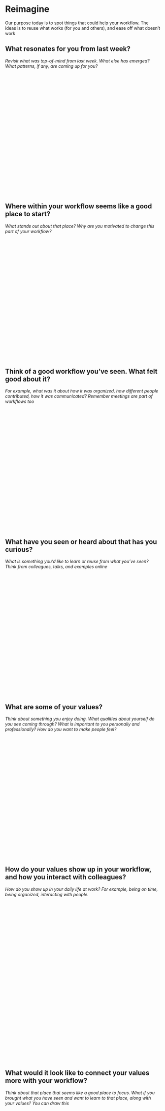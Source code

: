# Reimagine

Our purpose today is to spot things that could help your workflow. The ideas is to reuse what works (for you and others), and ease off what doesn’t work


## What resonates for you from last week?

::: {.callout-note appearance="minimal" icon="false"}

<!---p.1--->

*Revisit what was top-of-mind from last week. What else has emerged? What patterns, if any, are coming up for you?*


  

 

  

 

 

 
 

 

  

  

 

  

  

 
:::

## Where within your workflow seems like a good place to start?

::: {.callout-note appearance="minimal" icon="false"}

<!---p.1--->

*What stands out about that place? Why are you motivated to change this part of your workflow?*

  

 

  

 

 

 
 

 

  

  

 

  

  

 

:::


## Think of a good workflow you’ve seen. What felt good about it? 

::: {.callout-note appearance="minimal" icon="false"}

<!---p.2--->

*For example, what was it about how it was organized, how different people contributed, how it was communicated? Remember meetings are part of workflows too*

  

 

  

 

 

 
 

 

  

  

 

  

  

 


:::

## What have you seen or heard about that has you curious? 

::: {.callout-note appearance="minimal" icon="false"}

<!---p.2--->

*What is something you’d like to learn or reuse from what you’ve seen? Think from colleagues, talks, and examples online*

  

 

  

 

 

 
 

 

  

  

 

  

  

 


:::

## What are some of your values?

::: {.callout-note appearance="minimal" icon="false"}

<!---p.3--->

*Think about something you enjoy doing. What qualities about yourself do you see coming through? What is important to you personally and professionally? How do you want to make people feel?*


  

 

  

 

 

 
 

 

  

  

 

  

  

 

:::

## How do your values show up in your workflow, and how you interact with colleagues?

::: {.callout-note appearance="minimal" icon="false"}


<!---p.3--->

*How do you show up in your daily life at work? For example, being on time, being organized, interacting with people.*


  

 

  

 

 

 
 

 

  

  

 

  

  

 

 

  

  

 
:::


## What would it look like to connect your values more with your workflow?

::: {.callout-note appearance="minimal" icon="false"}

<!---p.4--->

*Think about that place that seems like a good place to focus. What if you brought what you have seen and want to learn to that place, along with your values? You can draw this*

  

 

  

 

  

  

 

  
  
 

 

 
 

 

  

  

 

  

  

 

 

  

  

 

  

 

 

 
 

 

  

  

 

  

  

 

:::